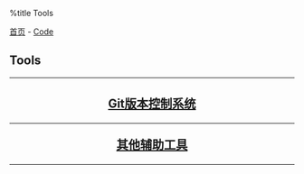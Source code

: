 %title Tools

[[../../index|首页]] - [[../index|Code]]
==Tools==
----
<center>
<h2>
[[git/index|Git版本控制系统]]
----
[[other/index|其他辅助工具]]
</h2>
</center>
----
